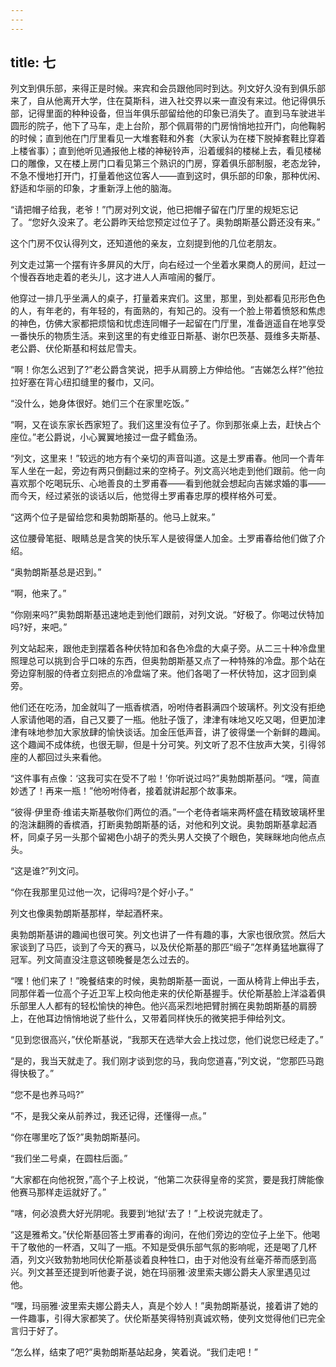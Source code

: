 ```yaml
---
---
---
```

title: 七
---




列文到俱乐部，来得正是时候。来宾和会员跟他同时到达。列文好久没有到俱乐部来了，自从他离开大学，住在莫斯科，进入社交界以来一直没有来过。他记得俱乐部，记得里面的种种设备，但当年俱乐部留给他的印象已消失了。直到马车驶进半圆形的院子，他下了马车，走上台阶，那个佩肩带的门房悄悄地拉开门，向他鞠躬的时候；直到他在门厅里看见一大堆套鞋和外套（大家认为在楼下脱掉套鞋比穿着上楼省事）；直到他听见通报他上楼的神秘铃声，沿着缓斜的楼梯上去，看见楼梯口的雕像，又在楼上房门口看见第三个熟识的门房，穿着俱乐部制服，老态龙钟，不急不慢地打开门，打量着他这位客人——直到这时，俱乐部的印象，那种优闲、舒适和华丽的印象，才重新浮上他的脑海。

“请把帽子给我，老爷！”门房对列文说，他已把帽子留在门厅里的规矩忘记了。“您好久没来了。老公爵昨天给您预定过位子了。奥勃朗斯基公爵还没有来。”

这个门房不仅认得列文，还知道他的亲友，立刻提到他的几位老朋友。

列文走过第一个摆有许多屏风的大厅，向右经过一个坐着水果商人的房间，赶过一个慢吞吞地走着的老头儿，这才进人人声喧闹的餐厅。

他穿过一排几乎坐满人的桌子，打量着来宾们。这里，那里，到处都看见形形色色的人，有年老的，有年轻的，有面熟的，有知己的。没有一个脸上带着愤怒和焦虑的神色，仿佛大家都把烦恼和忧虑连同帽子一起留在门厅里，准备逍遥自在地享受一番快乐的物质生活。来到这里的有史维亚日斯基、谢尔巴茨基、聂维多夫斯基、老公爵、伏伦斯基和柯兹尼雪夫。

“啊！你怎么迟到了?”老公爵含笑说，把手从肩膀上方伸给他。“吉娣怎么样?”他拉拉好塞在背心纽扣缝里的餐巾，又问。

“没什么，她身体很好。她们三个在家里吃饭。”

“啊，又在谈东家长西家短了。我们这里没有位子了。你到那张桌上去，赶快占个座位。”老公爵说，小心翼翼地接过一盘子鳕鱼汤。

“列文，这里来！”较远的地方有个亲切的声音叫道。这是土罗甫春。他同一个青年军人坐在一起，旁边有两只倒翻过来的空椅子。列文高兴地走到他们跟前。他一向喜欢那个吃喝玩乐、心地善良的土罗甫春——看到他就会想起向吉娣求婚的事——而今天，经过紧张的谈话以后，他觉得土罗甫春忠厚的模样格外可爱。

“这两个位子是留给您和奥勃朗斯基的。他马上就来。”

这位腰骨笔挺、眼睛总是含笑的快乐军人是彼得堡人加金。土罗甫春给他们做了介绍。

“奥勃朗斯基总是迟到。”

“啊，他来了。”

“你刚来吗?”奥勃朗斯基迅速地走到他们跟前，对列文说。“好极了。你喝过伏特加吗?好，来吧。”

列文站起来，跟他走到摆着各种伏特加和各色冷盘的大桌子旁。从二三十种冷盘里照理总可以挑到合乎口味的东西，但奥勃朗斯基又点了一种特殊的冷盘。那个站在旁边穿制服的侍者立刻把点的冷盘端了来。他们各喝了一杯伏特加，这才回到桌旁。

他们还在吃汤，加金就叫了一瓶香槟酒，吩咐侍者斟满四个玻璃杯。列文没有拒绝人家请他喝的酒，自己又要了一瓶。他肚子饿了，津津有味地又吃又喝，但更加津津有味地参加大家放肆的愉快谈话。加金压低声音，讲了彼得堡一个新鲜的趣闻。这个趣闻不成体统，也很无聊，但是十分可笑。列文听了忍不住放声大笑，引得邻座的人都回过头来看他。

“这件事有点像：‘这我可实在受不了啦！’你听说过吗?”奥勃朗斯基问。“嘿，简直妙透了！再来一瓶！”他吩咐侍者，接着就讲起那个故事来。

“彼得·伊里奇·维诺夫斯基敬你们两位的酒。”一个老侍者端来两杯盛在精致玻璃杯里的泡沫翻腾的香槟酒，打断奥勃朗斯基的话，对他和列文说。奥勃朗斯基拿起酒杯，同桌子另一头那个留褐色小胡子的秃头男人交换了个眼色，笑眯眯地向他点点头。

“这是谁?”列文问。

“你在我那里见过他一次，记得吗?是个好小子。”

列文也像奥勃朗斯基那样，举起酒杯来。

奥勃朗斯基讲的趣闻也很可笑。列文也讲了一件有趣的事，大家也很欣赏。然后大家谈到了马匹，谈到了今天的赛马，以及伏伦斯基的那匹“缎子”怎样勇猛地赢得了冠军。列文简直没注意这顿晚餐是怎么过去的。

“嘿！他们来了！”晚餐结束的时候，奥勃朗斯基一面说，一面从椅背上伸出手去，同那伴着一位高个子近卫军上校向他走来的伏伦斯基握手。伏伦斯基脸上洋溢着俱乐部里人人都有的轻松愉快的神色。他兴高采烈地把臂肘搁在奥勃朗斯基的肩膀上，在他耳边悄悄地说了些什么，又带着同样快乐的微笑把手伸给列文。

“见到您很高兴，”伏伦斯基说，“我那天在选举大会上找过您，他们说您已经走了。”

“是的，我当天就走了。我们刚才谈到您的马，我向您道喜，”列文说，“您那匹马跑得快极了。”

“您不是也养马吗?”

“不，是我父亲从前养过，我还记得，还懂得一点。”

“你在哪里吃了饭?”奥勃朗斯基问。

“我们坐二号桌，在圆柱后面。”

“大家都在向他祝贺，”高个子上校说，“他第二次获得皇帝的奖赏，要是我打牌能像他赛马那样走运就好了。”

“嗐，何必浪费大好光阴呢。我要到‘地狱’去了！”上校说完就走了。

“这是雅希文。”伏伦斯基回答土罗甫春的询问，在他们旁边的空位子上坐下。他喝干了敬他的一杯酒，又叫了一瓶。不知是受俱乐部气氛的影响呢，还是喝了几杯酒，列文兴致勃勃地同伏伦斯基谈着良种牲口，由于对他没有丝毫芥蒂而感到高兴。列文甚至还提到听他妻子说，她在玛丽雅·波里索夫娜公爵夫人家里遇见过他。

“嘿，玛丽雅·波里索夫娜公爵夫人，真是个妙人！”奥勃朗斯基说，接着讲了她的一件趣事，引得大家都笑了。伏伦斯基笑得特别真诚欢畅，使列文觉得他们已完全言归于好了。

“怎么样，结束了吧?”奥勃朗斯基站起身，笑着说。“我们走吧！”